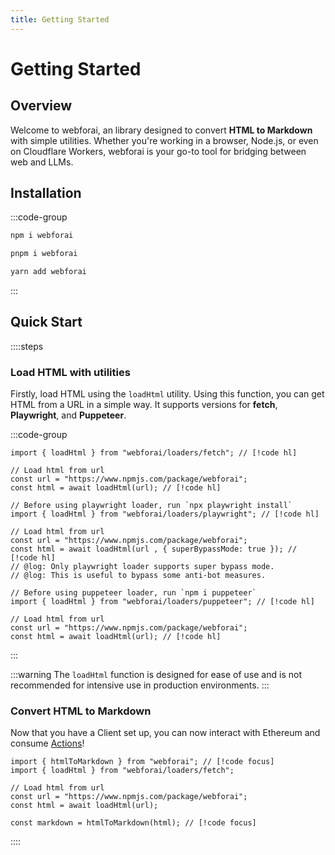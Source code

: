 ```yaml
---
title: Getting Started
---
```


# Getting Started

## Overview

Welcome to webforai, an library designed to convert **HTML to Markdown** with simple utilities.
Whether you're working in a browser, Node.js, or even on Cloudflare Workers, webforai is your go-to tool for bridging between web and LLMs.

## Installation

:::code-group

```bash [npm]
npm i webforai
```

```bash [pnpm]
pnpm i webforai
```

```bash [yarn]
yarn add webforai
```

:::

## Quick Start


::::steps

### Load HTML with utilities

Firstly, load HTML using the `loadHtml` utility. Using this function, you can get HTML from a URL in a simple way. It supports versions for **fetch**, **Playwright**, and **Puppeteer**.

:::code-group

```tsx [fetch] twoslash
import { loadHtml } from "webforai/loaders/fetch"; // [!code hl]

// Load html from url
const url = "https://www.npmjs.com/package/webforai";
const html = await loadHtml(url); // [!code hl]
```


```tsx [playwright] twoslash
// Before using playwright loader, run `npx playwright install`
import { loadHtml } from "webforai/loaders/playwright"; // [!code hl]

// Load html from url
const url = "https://www.npmjs.com/package/webforai";
const html = await loadHtml(url , { superBypassMode: true }); // [!code hl] 
// @log: Only playwright loader supports super bypass mode. 
// @log: This is useful to bypass some anti-bot measures.
```

```tsx [puppeteer] twoslash
// Before using puppeteer loader, run `npm i puppeteer`
import { loadHtml } from "webforai/loaders/puppeteer"; // [!code hl]

// Load html from url
const url = "https://www.npmjs.com/package/webforai";
const html = await loadHtml(url); // [!code hl]
```

:::

:::warning
The `loadHtml` function is designed for ease of use and is not recommended for intensive use in production environments.
:::

### Convert HTML to Markdown

Now that you have a Client set up, you can now interact with Ethereum and consume [Actions](/docs/actions/public/introduction)!

```tsx 
import { htmlToMarkdown } from "webforai"; // [!code focus]
import { loadHtml } from "webforai/loaders/fetch";

// Load html from url
const url = "https://www.npmjs.com/package/webforai";
const html = await loadHtml(url); 

const markdown = htmlToMarkdown(html); // [!code focus]
```
::::
